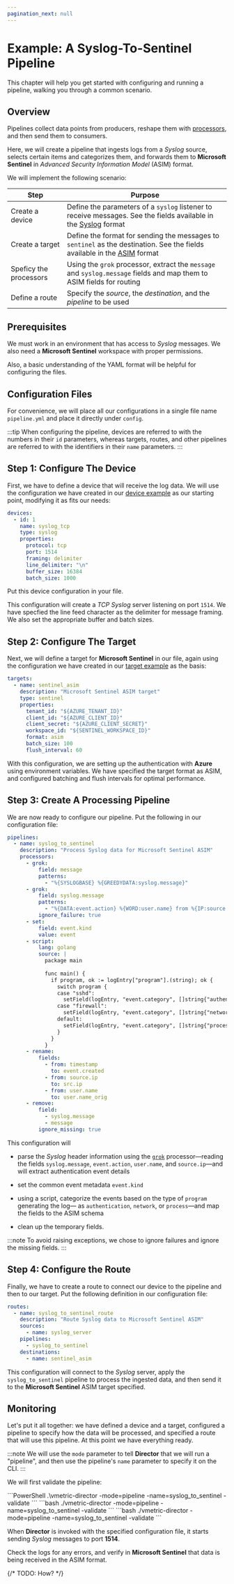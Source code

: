 ```yaml
---
pagination_next: null
---
```


# Example: A Syslog-To-Sentinel Pipeline

This chapter will help you get started with configuring and running a pipeline, walking you through a common scenario.

## Overview

Pipelines collect data points from producers, reshape them with [processors](/docs/configuration/pipelines/processors/index.mdx), and then send them to consumers.

Here, we will create a pipeline that ingests logs from a _Syslog_ source, selects certain items and categorizes them, and forwards them to **Microsoft Sentinel** in _Advanced Security Information Model_ (ASIM) format.

We will implement the following scenario:

|Step|Purpose|
|---|---|
|Create a device|Define the parameters of a `syslog` listener to receive messages. See the fields available in the [Syslog](/docs/appendix.mdx#syslog) format|
|Create a target|Define the format for sending the messages to `sentinel` as the destination. See the fields available in the [ASIM](/docs/appendix.mdx#asim) format|
|Speficy the processors|Using the `grok` processor, extract the `message` and `syslog.message` fields and map them to ASIM fields for routing|
|Define a route|Specify the _source_, the _destination_, and the _pipeline_ to be used|

## Prerequisites

We must work in an environment that has access to _Syslog_ messages. We also need a **Microsoft Sentinel** workspace with proper permissions.

Also, a basic understanding of the YAML format will be helpful for configuring the files.

## Configuration Files

For convenience, we will place all our configurations in a single file name `pipeline.yml`  and place it directly under `config`.

:::tip
When configuring the pipeline, devices are referred to with the numbers in their `id` parameters, whereas targets, routes, and other pipelines are referred to with the identifiers in their `name` parameters.
:::

## Step 1: Configure The Device

First, we have to define a device that will receive the log data. We will use the configuration we have created in our [device example](/docs/getting-started/example-device.mdx) as our starting point, modifying it as fits our needs:

```yml
devices:
  - id: 1
    name: syslog_tcp
    type: syslog
    properties:
      protocol: tcp
      port: 1514
      framing: delimiter
      line_delimiter: "\n"
      buffer_size: 16384
      batch_size: 1000
```

Put this device configuration in your file.

This configuration will create a _TCP Syslog_ server listening on port `1514`. We have specfied the line feed character as the delimiter for message framing. We also set the appropriate buffer and batch sizes.

## Step 2: Configure The Target

Next, we will define a target for **Microsoft Sentinel** in our file, again using the configuration we have created in our [target example](/docs/getting-started/example-target.mdx) as the basis:

```yml
targets:
  - name: sentinel_asim
    description: "Microsoft Sentinel ASIM target"
    type: sentinel
    properties:
      tenant_id: "${AZURE_TENANT_ID}"
      client_id: "${AZURE_CLIENT_ID}"
      client_secret: "${AZURE_CLIENT_SECRET}"
      workspace_id: "${SENTINEL_WORKSPACE_ID}"
      format: asim
      batch_size: 100
      flush_interval: 60
```

With this configuration, we are setting up the authentication with **Azure** using environment variables. We have specified the target format as ASIM, and configured batching and flush intervals for optimal performance.

## Step 3: Create A Processing Pipeline

We are now ready to configure our pipeline. Put the following in our configuration file:

```yml
pipelines:
  - name: syslog_to_sentinel
    description: "Process Syslog data for Microsoft Sentinel ASIM"
    processors:
      - grok:
          field: message
          patterns:
            - "%{SYSLOGBASE} %{GREEDYDATA:syslog.message}"      
      - grok:
          field: syslog.message
          patterns:
            - "%{DATA:event.action} %{WORD:user.name} from %{IP:source.ip}"
          ignore_failure: true
      - set:
          field: event.kind
          value: event
      - script:
          lang: golang
          source: |
            package main
            
            func main() {
              if program, ok := logEntry["program"].(string); ok {
                switch program {
                case "sshd":
                  setField(logEntry, "event.category", []string{"authentication"})
                case "firewall":
                  setField(logEntry, "event.category", []string{"network"})
                default:
                  setField(logEntry, "event.category", []string{"process"})
                }
              }
            }
      - rename:
          fields:
            - from: timestamp
              to: event.created
            - from: source.ip
              to: src.ip
            - from: user.name
              to: user.name_orig      
      - remove:
          field:
            - syslog.message
            - message
          ignore_missing: true
```

This configuration will

* parse the _Syslog_ header information using the [`grok`](/docs/configuration/pipelines/processors/grok.mdx) processor&mdash;reading the fields `syslog.message`, `event.action`, `user.name`, and `source.ip`&mdash;and will extract authentication event details

* set the common event metadata `event.kind`

* using a script, categorize the events based on the type of `program` generating the log&mdash; as `authentication`, `network`, or `process`&mdash;and map the fields to the ASIM schema

* clean up the temporary fields.

:::note
To avoid raising exceptions, we chose to ignore failures and ignore the missing fields.
:::

## Step 4: Configure the Route

Finally, we have to create a route to connect our device to the pipeline and then to our target. Put the following definition in our configuration file:

```yml
routes:
  - name: syslog_to_sentinel_route
    description: "Route Syslog data to Microsoft Sentinel ASIM"
    sources:
      - name: syslog_server
    pipelines:
      - syslog_to_sentinel
    destinations:
      - name: sentinel_asim
```

This configuration will connect to the _Syslog_ server, apply the `syslog_to_sentinel` pipeline to process the ingested data, and then send it to the **Microsoft Sentinel** ASIM target specified.

## Monitoring

Let's put it all together: we have defined a device and a target, configured a pipeline to specify how the data will be processed, and specified a route that will use this pipeline. At this point we have everything ready.

:::note
We will use the `mode` parameter to tell **Director** that we will run a "pipeline", and then use the pipeline's `name` parameter to specify it on the CLI.
:::

We will first validate the pipeline:

<Tabs groupId="os-options">
  <TabItem value="windows" label="Windows">
    ```PowerShell
    .\vmetric-director -mode=pipeline -name=syslog_to_sentinel -validate
    ```
  </TabItem>
  <TabItem value="linux" label="Linux">
    ```bash
    ./vmetric-director -mode=pipeline -name=syslog_to_sentinel -validate
    ```
  </TabItem>
  <TabItem value="macos" label="macOS">
    ```bash
    ./vmetric-director -mode=pipeline -name=syslog_to_sentinel -validate
    ```
  </TabItem>
</Tabs>


When **Director** is invoked with the specified configuration file, it starts sending _Syslog_ messages to port **1514**.

Check the logs for any errors, and verify in **Microsoft Sentinel** that data is being received in the ASIM format.

{/* TODO: How? */}
